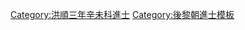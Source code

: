{{Navbox
|name = 洪順三年辛未科庭試進士榜
|title = [[後黎朝進士列表|洪順三年（1511年）辛未科庭試進士榜]]
|titlestyle = background-color:#FFD700;
|image =
|style = width:100%;text-align:center; 
|groupstyle = text-align:center; background-color:#FFD700;
|liststyle = text-align:center;
|state = {{{state<includeonly>|collapsed</includeonly>}}}

|group1 = 第一甲<br>勅賜進士及第<br>共3名
|list1 = [[狀元]]：'''[[黃義富]]''' - [[榜眼]]：'''[[陳保信]]''' - [[探花]]：'''[[武維周]]'''

|group2 = 第二甲<br>勅賜進士出身<br>共9名
|list2 = [[裴允協]] - [[阮熙載]] - [[黎鼒|黎　鼒]] - [[阮維祥]] - [[枚邦|枚　邦]] - [[陶克勤]] - [[潘正誼]] - [[范永算]] - [[阮煜|阮　煜]]

|group3 = 第三甲<br>勅賜同進士出身<br>共35名
|list3 = [[陳允明]] - [[黎伯康]] - [[蔡憼|蔡　憼]] - [[陳璧宏]] - [[吳士健]] - [[陶春圍]] - [[楊楷 (後黎朝)|楊　楷]] - [[譚森|譚　森]] - [[阮懿|阮　懿]] - [[喬文伯]] - [[阮珖|阮　珖]]<br>[[阮時克]] - [[午剛中]] - [[阮曰恕]] - [[阮有官]] - [[阮鉉|阮　鉉]] - [[阮無敵]] - [[阮拔萃]] - [[吳挺直]] - [[范元|范　元]] - [[謝廷暉]] - [[羅世業]] - [[陶中和]]<br>[[段文通]] - [[阮泰華]] - [[郭秋鷹]] - [[阮鏏|阮　鏏]] - [[阮懋達]] - [[阮秋|阮　秋]] - [[黎無疆]] - [[段文談]] - [[武非虎]] - [[梁德懋]] - [[阮琩|阮　琩]] - [[阮嶠|阮　嶠]]
|belowstyle = text-align: center; background-color:#FFD700;
|below='''前一科：[[Template:端慶四年戊辰科庭試進士榜|端慶四年戊辰科]]　'''·'''　後一科：[[Template:洪順六年甲戌科庭試進士榜|洪順六年甲戌科]]'''
}}
[[Category:洪順三年辛未科進士]]
<noinclude>[[Category:洪順三年辛未科進士| ]]
[[Category:後黎朝進士模板]]</noinclude>